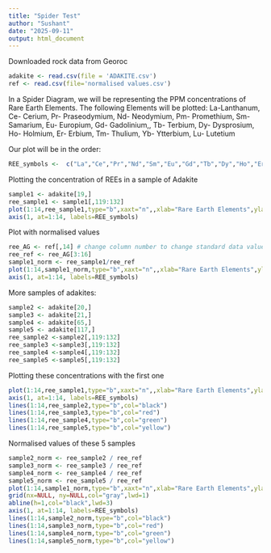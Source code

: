 ```yaml
---
title: "Spider Test"
author: "Sushant"
date: "2025-09-11"
output: html_document
---
```


Downloaded rock data from Georoc
```r
adakite <- read.csv(file = 'ADAKITE.csv')
ref <- read.csv(file='normalised values.csv')
```

In a Spider Diagram, we will be representing the PPM concentrations of Rare Earth Elements. The following Elements will be plotted: 
La-Lanthanum, Ce- Cerium, Pr- Praseodymium, Nd- Neodymium, Pm- Promethium, Sm- Samarium, Eu- Europium, Gd- Gadolinium,, Tb- Terbium, Dy- Dysprosium, Ho- Holmium, Er- Erbium, Tm- Thulium, Yb- Ytterbium, Lu- Lutetium 

Our plot will be in the order: 
```r
REE_symbols <-  c("La","Ce","Pr","Nd","Sm","Eu","Gd","Tb","Dy","Ho","Er","Tm","Yb","Lu")
```
Plotting the concentration of REEs in a sample of Adakite 
```r
sample1 <- adakite[19,]
ree_sample1 <- sample1[,119:132]
plot(1:14,ree_sample1,type="b",xaxt="n",,xlab="Rare Earth Elements",ylab ="Concentration in ppm",log = 'y')
axis(1, at=1:14, labels=REE_symbols)
```

Plot with normalised values
```r
ree_AG <- ref[,14] # change column number to change standard data value, doesn't work on column no.4,5  
ree_ref <- ree_AG[3:16]
sample1_norm <- ree_sample1/ree_ref
plot(1:14,sample1_norm,type="b",xaxt="n",,xlab="Rare Earth Elements",ylab ="Normalised values",log = 'y')
axis(1, at=1:14, labels=REE_symbols)
```
More samples of adakites: 
```r
sample2 <- adakite[20,]
sample3 <- adakite[21,]
sample4 <- adakite[65,]
sample5 <- adakite[117,]
ree_sample2 <-sample2[,119:132]
ree_sample3 <-sample3[,119:132]
ree_sample4 <-sample4[,119:132]
ree_sample5 <-sample5[,119:132]

```
Plotting these concentrations with the first one
```r
plot(1:14,ree_sample1,type="b",xaxt="n",,xlab="Rare Earth Elements",ylab ="Concentration in ppm",log = 'y',col="blue")
axis(1, at=1:14, labels=REE_symbols)
lines(1:14,ree_sample2,type="b",col="black")
lines(1:14,ree_sample3,type="b",col="red")
lines(1:14,ree_sample4,type="b",col="green")
lines(1:14,ree_sample5,type="b",col="yellow")
```
Normalised values of these 5 samples
```r
sample2_norm <- ree_sample2 / ree_ref
sample3_norm <- ree_sample3 / ree_ref
sample4_norm <- ree_sample4 / ree_ref
sample5_norm <- ree_sample5 / ree_ref
plot(1:14,sample1_norm,type="b",xaxt="n",xlab="Rare Earth Elements",ylab ="Normalised values",log = 'y',col="blue")
grid(nx=NULL, ny=NULL,col="gray",lwd=1)
abline(h=1,col="black",lwd=3)
axis(1, at=1:14, labels=REE_symbols)
lines(1:14,sample2_norm,type="b",col="black")
lines(1:14,sample3_norm,type="b",col="red")
lines(1:14,sample4_norm,type="b",col="green")
lines(1:14,sample5_norm,type="b",col="yellow")
```